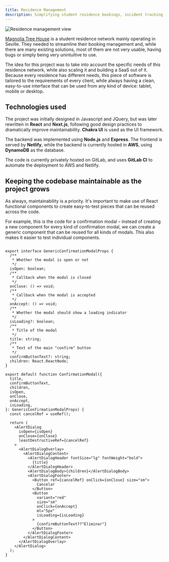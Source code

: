 ```yaml
---
title: Residence Management
description: Simplifying student residence bookings, incident tracking, supply and employee management.
---
```

![Residence management view](/projects/residencemanagement2.png)

[Magnolia Tree House](https://magnoliatreehouse.com/) is a student residence network mainly operating in Seville.
They needed to streamline their booking management and, while there are many existing solutions, most of them are not very
usable, having bugs or simply being very unintuitive to use.

The idea for this project was to take into account the specific needs of this residence network, while also
scaling it and building a SaaS out of it. Because every residence has different needs, this piece of software
is tailored to the requirements of every client, while always having a clean, easy-to-use interface that can
be used from any kind of device: tablet, mobile or desktop.

## Technologies used

The project was initially designed in Javascript and JQuery, but was later rewritten in **React** and **Next.js**, following
good design practices to dramatically improve maintainability. **Chakra UI** is used as the UI framework.

The backend was implemented using **Node.js** and **Express**. The frontend is served by **Netlify**, while the backend
is currently hosted in **AWS**, using **DynamoDB** as the database.

The code is currently privately hosted on GitLab, and uses **GitLab CI** to automate the deployment to AWS and Netlify.

## Keeping the codebase maintainable as the project grows

As always, maintainability is a priority. It's important to make use of React functional components to create
easy-to-test pieces that can be reused across the code. 

For example, this is the code for a confirmation modal –
instead of creating a new component for every kind of confirmation modal, we can create a generic component that can be reused
for all kinds of modals. This also makes it easier to test individual components.

<DemoConfirmationModal />

```tsx

export interface GenericConfirmationModalProps {
  /**
   * Whether the modal is open or not
   */
  isOpen: boolean;
  /**
   * Callback when the modal is closed
   */
  onClose: () => void;
  /**
   * Callback when the modal is accepted
   */
  onAccept: () => void;
  /**
   * Whether the modal should show a loading indicator
   */
  isLoading?: boolean;
  /**
   * Title of the modal
   */
  title: string;
  /**
   * Text of the main "confirm" button
   */
  confirmButtonText?: string;
  children: React.ReactNode; 
}

export default function ConfirmationModal({
  title,
  confirmButtonText,
  children,
  isOpen,
  onClose,
  onAccept,
  isLoading,
}: GenericConfirmationModalProps) {
  const cancelRef = useRef();

  return (
    <AlertDialog
      isOpen={isOpen}
      onClose={onClose}
      leastDestructiveRef={cancelRef}
    >
      <AlertDialogOverlay>
        <AlertDialogContent>
          <AlertDialogHeader fontSize="lg" fontWeight="bold">
            {title}
          </AlertDialogHeader>
          <AlertDialogBody>{children}</AlertDialogBody>
          <AlertDialogFooter>
            <Button ref={cancelRef} onClick={onClose} size="sm">
              Cancelar
            </Button>
            <Button
              variant="red"
              size="sm"
              onClick={onAccept}
              ml="5px"
              isLoading={isLoading}
            >
              {confirmButtonText??"Eliminar"}
            </Button>
          </AlertDialogFooter>
        </AlertDialogContent>
      </AlertDialogOverlay>
    </AlertDialog>
  );
}
```